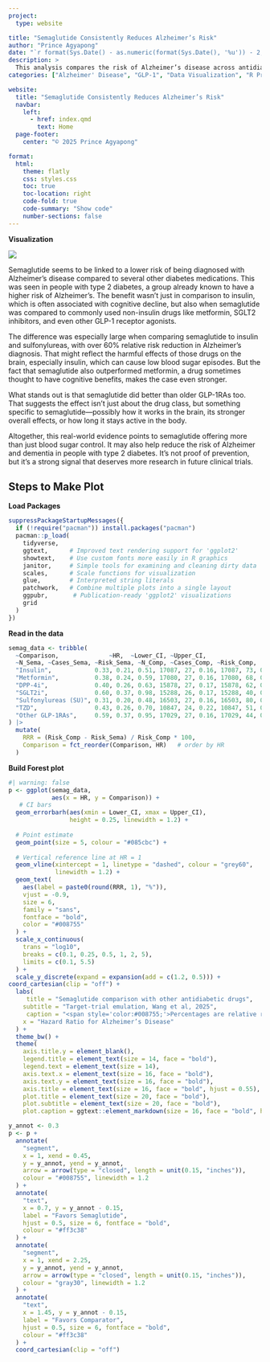 ```yaml
---
project:
  type: website 

title: "Semaglutide Consistently Reduces Alzheimer’s Risk"
author: "Prince Agyapong"
date: "`r format(Sys.Date() - as.numeric(format(Sys.Date(), '%u')) - 2, '%B %d, %Y')`"
description: >
  This analysis compares the risk of Alzheimer’s disease across antidiabetic treatments in individuals with type 2 diabetes. The visualization presents hazard ratios and relative risk reductions for semaglutide versus other therapies, accompanied by a brief interpretive summary of the findings.
categories: ["Alzheimer' Disease", "GLP-1", "Data Visualization", "R Programming"]

website:
  title: "Semaglutide Consistently Reduces Alzheimer’s Risk"
  navbar:
    left:
      - href: index.qmd
        text: Home
  page-footer:
    center: "© 2025 Prince Agyapong" 

format:
  html:
    theme: flatly
    css: styles.css
    toc: true
    toc-location: right
    code-fold: true
    code-summary: "Show code"
    number-sections: false
---
```

**Visualization**

![](images/clipboard-2440929796.png)


Semaglutide seems to be linked to a lower risk of being diagnosed with Alzheimer’s disease compared to several other diabetes medications. This was seen in people with type 2 diabetes, a group already known to have a higher risk of Alzheimer’s. The benefit wasn’t just in comparison to insulin, which is often associated with cognitive decline, but also when semaglutide was compared to commonly used non-insulin drugs like metformin, SGLT2 inhibitors, and even other GLP-1 receptor agonists.

The difference was especially large when comparing semaglutide to insulin and sulfonylureas, with over 60% relative risk reduction in Alzheimer’s diagnosis. That might reflect the harmful effects of those drugs on the brain, especially insulin, which can cause low blood sugar episodes. But the fact that semaglutide also outperformed metformin, a drug sometimes thought to have cognitive benefits, makes the case even stronger.

What stands out is that semaglutide did better than older GLP-1RAs too. That suggests the effect isn’t just about the drug class, but something specific to semaglutide—possibly how it works in the brain, its stronger overall effects, or how long it stays active in the body.

Altogether, this real-world evidence points to semaglutide offering more than just blood sugar control. It may also help reduce the risk of Alzheimer and dementia in people with type 2 diabetes. It’s not proof of prevention, but it’s a strong signal that deserves more research in future clinical trials.

## Steps to Make Plot

**Load Packages**

```r
suppressPackageStartupMessages({
  if (!require("pacman")) install.packages("pacman")
  pacman::p_load(
    tidyverse,   
    ggtext,      # Improved text rendering support for 'ggplot2'
    showtext,    # Use custom fonts more easily in R graphics
    janitor,     # Simple tools for examining and cleaning dirty data
    scales,      # Scale functions for visualization
    glue,        # Interpreted string literals
    patchwork,   # Combine multiple plots into a single layout
    ggpubr,       # Publication-ready 'ggplot2' visualizations
    grid
  )
})
```

**Read in the data**

```r
semag_data <- tribble(
  ~Comparison,              ~HR,  ~Lower_CI, ~Upper_CI,
  ~N_Sema, ~Cases_Sema, ~Risk_Sema, ~N_Comp, ~Cases_Comp, ~Risk_Comp,
  "Insulin",            0.33, 0.21, 0.51, 17087, 27, 0.16, 17087, 73, 0.43,
  "Metformin",          0.38, 0.24, 0.59, 17080, 27, 0.16, 17080, 68, 0.40,
  "DPP-4i",             0.40, 0.26, 0.63, 15878, 27, 0.17, 15878, 62, 0.39,
  "SGLT2i",             0.60, 0.37, 0.98, 15288, 26, 0.17, 15288, 40, 0.26,
  "Sulfonylureas (SU)", 0.31, 0.20, 0.48, 16503, 27, 0.16, 16503, 80, 0.49,
  "TZD",                0.43, 0.26, 0.70, 10847, 24, 0.22, 10847, 51, 0.47,
  "Other GLP-1RAs",     0.59, 0.37, 0.95, 17029, 27, 0.16, 17029, 44, 0.26
) |>
  mutate(
    RRR = (Risk_Comp - Risk_Sema) / Risk_Comp * 100,
    Comparison = fct_reorder(Comparison, HR)   # order by HR
  )

```

**Build Forest plot**

```r
#| warning: false 
p <- ggplot(semag_data,
            aes(x = HR, y = Comparison)) +
   # CI bars
  geom_errorbarh(aes(xmin = Lower_CI, xmax = Upper_CI),
                 height = 0.25, linewidth = 1.2) +
  
  # Point estimate
  geom_point(size = 5, colour = "#085cbc") +
  
  # Vertical reference line at HR = 1
  geom_vline(xintercept = 1, linetype = "dashed", colour = "grey60",
             linewidth = 1.2) +
  geom_text(
    aes(label = paste0(round(RRR, 1), "%")),
    vjust = -0.9,
    size = 6,
    family = "sans",
    fontface = "bold",
    color = "#008755" 
  ) +
  scale_x_continuous(
    trans = "log10",
    breaks = c(0.1, 0.25, 0.5, 1, 2, 5),
    limits = c(0.1, 5.5)
  ) +
  scale_y_discrete(expand = expansion(add = c(1.2, 0.5))) +
coord_cartesian(clip = "off") +                             
  labs(
     title = "Semaglutide comparison with other antidiabetic drugs",
    subtitle = "Target-trial emulation, Wang et al, 2025",
     caption = "<span style='color:#008755;'>Percentages are relative risk reduction</span><br>Source: Wang 2025, Alzheimer’s & Dementia",
    x = "Hazard Ratio for Alzheimer’s Disease"
  ) + 
  theme_bw() +
  theme(
    axis.title.y = element_blank(),
    legend.title = element_text(size = 14, face = "bold"),
    legend.text = element_text(size = 14),
    axis.text.x = element_text(size = 16, face = "bold"),
    axis.text.y = element_text(size = 16, face = "bold"),
    axis.title = element_text(size = 16, face = "bold", hjust = 0.55),
    plot.title = element_text(size = 20, face = "bold"),
    plot.subtitle = element_text(size = 20, face = "bold"),
    plot.caption = ggtext::element_markdown(size = 16, face = "bold", hjust = 0.5))

y_annot <- 0.3   
p <- p +
  annotate(
    "segment",
    x = 1, xend = 0.45,
    y = y_annot, yend = y_annot,
    arrow = arrow(type = "closed", length = unit(0.15, "inches")),
    colour = "#008755", linewidth = 1.2 
  ) +
  annotate(
    "text",
    x = 0.7, y = y_annot - 0.15,    
    label = "Favors Semaglutide",
    hjust = 0.5, size = 6, fontface = "bold",
    colour = "#ff3c38"
  ) +
  annotate(
    "segment",
    x = 1, xend = 2.25,
    y = y_annot, yend = y_annot,
    arrow = arrow(type = "closed", length = unit(0.15, "inches")),
    colour = "gray30", linewidth = 1.2  
  ) +
  annotate(
    "text",
    x = 1.45, y = y_annot - 0.15,      
    label = "Favors Comparator",
    hjust = 0.5, size = 6, fontface = "bold",
    colour = "#ff3c38"
  ) +
  coord_cartesian(clip = "off") 
```
